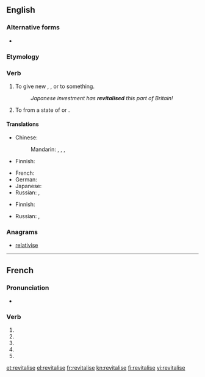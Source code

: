 {{also|revitalisé}}
==English==

===Alternative forms===
* {{l|en|revitalize}} {{qualifier|{{l|en|American}}}}

===Etymology===
{{confix|re|vital|ise}}

===Verb===
{{en-verb|revitalises|revitalising|revitalised|revitalised}}

# To give new {{l|en|life}}, {{l|en|energy}}, {{l|en|activity}} or {{l|en|success}} to something.
#: ''Japanese investment has '''revitalised''' this part of Britain!''
# To {{l|en|rouse}} from a state of {{l|en|inactivity}} or {{l|en|quiescence}}.

====Translations====
{{trans-top|to give new life, energy, activity or success}}
* Chinese:
*: Mandarin: {{t|cmn|振興|sc=Hani}}, {{t|cmn|振兴|tr=zhènxīng|sc=Hani}}, {{t|cmn|復興|sc=Hani}}, {{t|cmn|复兴|tr=fùxīng|sc=Hani}}
* Finnish: {{t+|fi|elvyttää}}
{{trans-mid}}
* French: {{t+|fr|revivifier}}
* German: {{t-|de|revitalisieren}}
* Japanese: {{t-|ja|活性化|tr=かっせいかする, kasseika suru|alt=活性化する|sc=Jpan}}
* Russian: {{t+|ru|оживлять|tr=oživljátʹ|sc=Cyrl}} {{impf}}, {{t+|ru|оживить|tr=oživítʹ|sc=Cyrl}} {{pf.}}
{{trans-bottom}}

{{trans-top|to rouse from a state of inactivity or quiescence}}
* Finnish: {{t+|fi|elvyttää}}
{{trans-mid}}
* Russian: {{t+|ru|оживлять|tr=oživljátʹ|sc=Cyrl}} {{impf}}, {{t+|ru|оживить|tr=oživítʹ|sc=Cyrl}} {{pf.}}
{{trans-bottom}}

===Anagrams===
* [[relativise#English|relativise]]

----

==French==

===Pronunciation===
* {{homophones|lang=fr|revitalisent|revitalises}}

===Verb===
{{fr-verb form}}

# {{conjugation of|revitaliser||1|s|pres|ind|lang=fr}}
# {{conjugation of|revitaliser||3|s|pres|ind|lang=fr}}
# {{conjugation of|revitaliser||1|s|pres|sub|lang=fr}}
# {{conjugation of|revitaliser||3|s|pres|sub|lang=fr}}
# {{conjugation of|revitaliser||2|s|imp|lang=fr}}

[[et:revitalise]]
[[el:revitalise]]
[[fr:revitalise]]
[[kn:revitalise]]
[[fi:revitalise]]
[[vi:revitalise]]